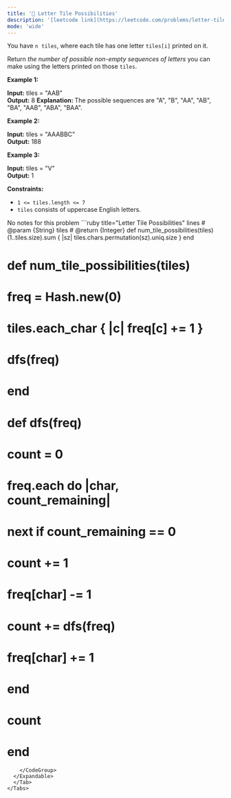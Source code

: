```yaml
---
title: '🧀 Letter Tile Possibilities'
description: '[leetcode link](https://leetcode.com/problems/letter-tile-possibilities/description/)'
mode: 'wide'
---
```

<Tabs>
  <Tab title="Question" icon="circle-question" iconType="regular">
    <Card>
      <p>You have <code>n</code>&nbsp;&nbsp;<code>tiles</code>, where each tile has one letter <code>tiles[i]</code> printed on it.</p>  <p>Return <em>the number of possible non-empty sequences of letters</em> you can make using the letters printed on those <code>tiles</code>.</p>   <p><strong class="example">Example 1:</strong></p>   <strong>Input:</strong> tiles = &quot;AAB&quot; <br/> <strong>Output:</strong> 8 <strong>Explanation: </strong>The possible sequences are &quot;A&quot;, &quot;B&quot;, &quot;AA&quot;, &quot;AB&quot;, &quot;BA&quot;, &quot;AAB&quot;, &quot;ABA&quot;, &quot;BAA&quot;.   <p><strong class="example">Example 2:</strong></p>   <strong>Input:</strong> tiles = &quot;AAABBC&quot; <br/> <strong>Output:</strong> 188   <p><strong class="example">Example 3:</strong></p>   <strong>Input:</strong> tiles = &quot;V&quot; <br/> <strong>Output:</strong> 1    <p><strong>Constraints:</strong></p>  <ul>  <li><code>1 &lt;= tiles.length &lt;= 7</code></li>  <li><code>tiles</code> consists of uppercase English letters.</li> </ul> 
    </Card>
  </Tab>
  <Tab title="Solution" icon="lightbulb" iconType="regular" >
    <Card>
      No notes for this problem
    </Card>
  <Expandable title="code">
    <CodeGroup dropdown>
```ruby title="Letter Tile Possibilities" lines
# @param {String} tiles
# @return {Integer}
def num_tile_possibilities(tiles)
  (1..tiles.size).sum { |sz| tiles.chars.permutation(sz).uniq.size }
end

# def num_tile_possibilities(tiles)
#     freq = Hash.new(0)
#     tiles.each_char { |c| freq[c] += 1 }
#     dfs(freq)
# end
# def dfs(freq)
#     count = 0
#     freq.each do |char, count_remaining|
#         next if count_remaining == 0
#         count += 1
#         freq[char] -= 1
#         count += dfs(freq)
#         freq[char] += 1
#     end
#     count
# end

```
    </CodeGroup>
  </Expandable>
  </Tab>
</Tabs>